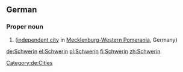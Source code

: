 ==German==
{{wikipedia|lang=de}}

===Proper noun===
{{de-proper noun|g=n}}

# {{l|en|Schwerin}} ([[independent city]] in [[Mecklenburg-Western Pomerania]], Germany)

[[Category:de:Cities]]

[[de:Schwerin]]
[[el:Schwerin]]
[[pl:Schwerin]]
[[fi:Schwerin]]
[[zh:Schwerin]]